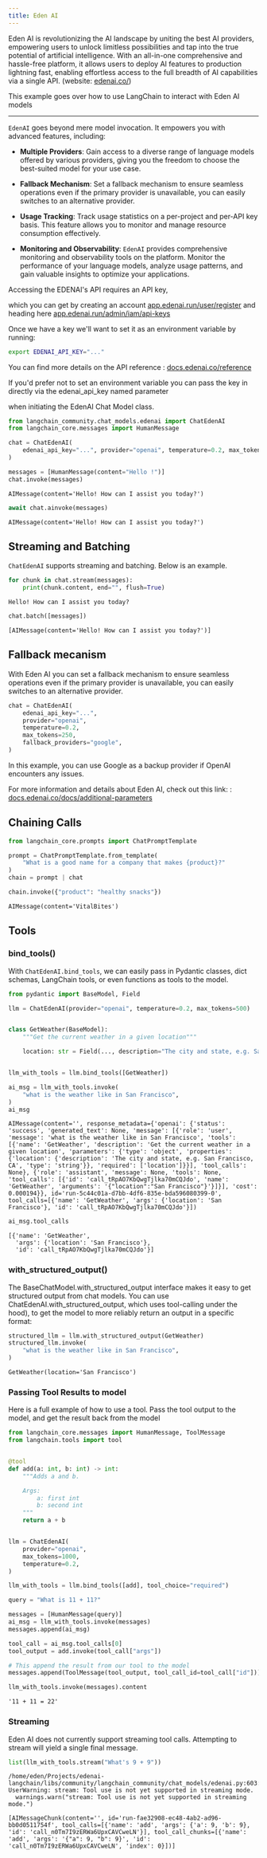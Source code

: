 ```yaml
---
title: Eden AI
---
```


Eden AI is revolutionizing the AI landscape by uniting the best AI providers, empowering users to unlock limitless possibilities and tap into the true potential of artificial intelligence. With an all-in-one comprehensive and hassle-free platform, it allows users to deploy AI features to production lightning fast, enabling effortless access to the full breadth of AI capabilities via a single API. (website: [edenai.co/](https://edenai.co/))

This example goes over how to use LangChain to interact with Eden AI models

-----------------------------------------------------------------------------------

`EdenAI` goes beyond mere model invocation. It empowers you with advanced features, including:

- **Multiple Providers**: Gain access to a diverse range of language models offered by various providers, giving you the freedom to choose the best-suited model for your use case.

- **Fallback Mechanism**: Set a fallback mechanism to ensure seamless operations even if the primary provider is unavailable, you can easily switches to an alternative provider.

- **Usage Tracking**: Track usage statistics on a per-project and per-API key basis. This feature allows you to monitor and manage resource consumption effectively.

- **Monitoring and Observability**: `EdenAI` provides comprehensive monitoring and observability tools on the platform. Monitor the performance of your language models, analyze usage patterns, and gain valuable insights to optimize your applications.

Accessing the EDENAI's API requires an API key,

which you can get by creating an account [app.edenai.run/user/register](https://app.edenai.run/user/register)  and heading here [app.edenai.run/admin/iam/api-keys](https://app.edenai.run/admin/iam/api-keys)

Once we have a key we'll want to set it as an environment variable by running:

```bash
export EDENAI_API_KEY="..."
```

You can find more details on the API reference : [docs.edenai.co/reference](https://docs.edenai.co/reference)

If you'd prefer not to set an environment variable you can pass the key in directly via the edenai_api_key named parameter

 when initiating the EdenAI Chat Model class.

```python
from langchain_community.chat_models.edenai import ChatEdenAI
from langchain_core.messages import HumanMessage
```

```python
chat = ChatEdenAI(
    edenai_api_key="...", provider="openai", temperature=0.2, max_tokens=250
)
```

```python
messages = [HumanMessage(content="Hello !")]
chat.invoke(messages)
```

```output
AIMessage(content='Hello! How can I assist you today?')
```

```python
await chat.ainvoke(messages)
```

```output
AIMessage(content='Hello! How can I assist you today?')
```

## Streaming and Batching

`ChatEdenAI` supports streaming and batching. Below is an example.

```python
for chunk in chat.stream(messages):
    print(chunk.content, end="", flush=True)
```

```output
Hello! How can I assist you today?
```

```python
chat.batch([messages])
```

```output
[AIMessage(content='Hello! How can I assist you today?')]
```

## Fallback mecanism

With Eden AI you can set a fallback mechanism to ensure seamless operations even if the primary provider is unavailable, you can easily switches to an alternative provider.

```python
chat = ChatEdenAI(
    edenai_api_key="...",
    provider="openai",
    temperature=0.2,
    max_tokens=250,
    fallback_providers="google",
)
```

In this example, you can use Google as a backup provider if OpenAI encounters any issues.

For more information and details about Eden AI, check out this link: : [docs.edenai.co/docs/additional-parameters](https://docs.edenai.co/docs/additional-parameters)

## Chaining Calls

```python
from langchain_core.prompts import ChatPromptTemplate

prompt = ChatPromptTemplate.from_template(
    "What is a good name for a company that makes {product}?"
)
chain = prompt | chat
```

```python
chain.invoke({"product": "healthy snacks"})
```

```output
AIMessage(content='VitalBites')
```

## Tools

### bind_tools()

With `ChatEdenAI.bind_tools`, we can easily pass in Pydantic classes, dict schemas, LangChain tools, or even functions as tools to the model.

```python
from pydantic import BaseModel, Field

llm = ChatEdenAI(provider="openai", temperature=0.2, max_tokens=500)


class GetWeather(BaseModel):
    """Get the current weather in a given location"""

    location: str = Field(..., description="The city and state, e.g. San Francisco, CA")


llm_with_tools = llm.bind_tools([GetWeather])
```

```python
ai_msg = llm_with_tools.invoke(
    "what is the weather like in San Francisco",
)
ai_msg
```

```output
AIMessage(content='', response_metadata={'openai': {'status': 'success', 'generated_text': None, 'message': [{'role': 'user', 'message': 'what is the weather like in San Francisco', 'tools': [{'name': 'GetWeather', 'description': 'Get the current weather in a given location', 'parameters': {'type': 'object', 'properties': {'location': {'description': 'The city and state, e.g. San Francisco, CA', 'type': 'string'}}, 'required': ['location']}}], 'tool_calls': None}, {'role': 'assistant', 'message': None, 'tools': None, 'tool_calls': [{'id': 'call_tRpAO7KbQwgTjlka70mCQJdo', 'name': 'GetWeather', 'arguments': '{"location":"San Francisco"}'}]}], 'cost': 0.000194}}, id='run-5c44c01a-d7bb-4df6-835e-bda596080399-0', tool_calls=[{'name': 'GetWeather', 'args': {'location': 'San Francisco'}, 'id': 'call_tRpAO7KbQwgTjlka70mCQJdo'}])
```

```python
ai_msg.tool_calls
```

```output
[{'name': 'GetWeather',
  'args': {'location': 'San Francisco'},
  'id': 'call_tRpAO7KbQwgTjlka70mCQJdo'}]
```

### with_structured_output()

The BaseChatModel.with_structured_output interface makes it easy to get structured output from chat models. You can use ChatEdenAI.with_structured_output, which uses tool-calling under the hood), to get the model to more reliably return an output in a specific format:

```python
structured_llm = llm.with_structured_output(GetWeather)
structured_llm.invoke(
    "what is the weather like in San Francisco",
)
```

```output
GetWeather(location='San Francisco')
```

### Passing Tool Results to model

Here is a full example of how to use a tool. Pass the tool output to the model, and get the result back from the model

```python
from langchain_core.messages import HumanMessage, ToolMessage
from langchain.tools import tool


@tool
def add(a: int, b: int) -> int:
    """Adds a and b.

    Args:
        a: first int
        b: second int
    """
    return a + b


llm = ChatEdenAI(
    provider="openai",
    max_tokens=1000,
    temperature=0.2,
)

llm_with_tools = llm.bind_tools([add], tool_choice="required")

query = "What is 11 + 11?"

messages = [HumanMessage(query)]
ai_msg = llm_with_tools.invoke(messages)
messages.append(ai_msg)

tool_call = ai_msg.tool_calls[0]
tool_output = add.invoke(tool_call["args"])

# This append the result from our tool to the model
messages.append(ToolMessage(tool_output, tool_call_id=tool_call["id"]))

llm_with_tools.invoke(messages).content
```

```output
'11 + 11 = 22'
```

### Streaming

Eden AI does not currently support streaming tool calls. Attempting to stream will yield a single final message.

```python
list(llm_with_tools.stream("What's 9 + 9"))
```

```output
/home/eden/Projects/edenai-langchain/libs/community/langchain_community/chat_models/edenai.py:603: UserWarning: stream: Tool use is not yet supported in streaming mode.
  warnings.warn("stream: Tool use is not yet supported in streaming mode.")
```

```output
[AIMessageChunk(content='', id='run-fae32908-ec48-4ab2-ad96-bb0d0511754f', tool_calls=[{'name': 'add', 'args': {'a': 9, 'b': 9}, 'id': 'call_n0Tm7I9zERWa6UpxCAVCweLN'}], tool_call_chunks=[{'name': 'add', 'args': '{"a": 9, "b": 9}', 'id': 'call_n0Tm7I9zERWa6UpxCAVCweLN', 'index': 0}])]
```
